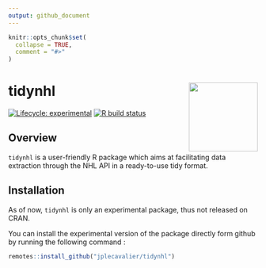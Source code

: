 ```yaml
---
output: github_document
---
```


<!-- README.md is generated from README.Rmd. Please edit that file -->

```r
knitr::opts_chunk$set(
  collapse = TRUE,
  comment = "#>"
)
```

# tidynhl <img src='man/figures/logo.png' align="right" height="139" />

<!-- badges: start -->
[![Lifecycle: experimental](https://img.shields.io/badge/lifecycle-experimental-orange.svg)](https://www.tidyverse.org/lifecycle/#experimental)
[![R build status](https://github.com/jplecavalier/tidynhl/workflows/R-CMD-check/badge.svg)](https://github.com/jplecavalier/tidynhl/actions)
<!-- badges: end -->

## Overview

`tidynhl` is a user-friendly R package which aims at facilitating data extraction through the NHL API in a ready-to-use tidy format.

## Installation

As of now, `tidynhl` is only an experimental package, thus not released on CRAN.

You can install the experimental version of the package directly form github by running the following command :
```r
remotes::install_github("jplecavalier/tidynhl")
```
